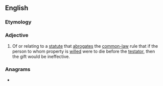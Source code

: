 {{also|antilapse}}
==English==
{{wikipedia}}

===Etymology===
{{prefix|en|anti|lapse}}

===Adjective===
{{en-adj|-}}

# {{lb|en|legal}} Of or relating to a [[statute]] that [[abrogate]]s the [[common-law]] rule that if the person to whom property is [[will#Verb|will]]ed were to die before the [[testator]], then the gift would be ineffective.

===Anagrams===
* {{l|en|palatines}}